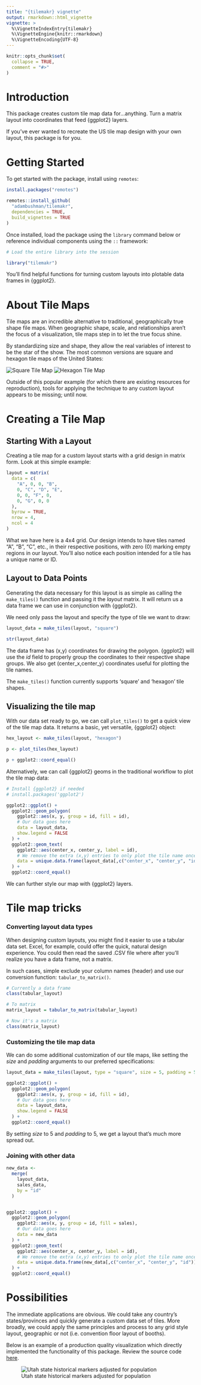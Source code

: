 ```yaml
---
title: "{tilemakr} vignette"
output: rmarkdown::html_vignette
vignette: >
  %\VignetteIndexEntry{tilemakr}
  %\VignetteEngine{knitr::rmarkdown}
  %\VignetteEncoding{UTF-8}
---
```


```r
knitr::opts_chunk$set(
  collapse = TRUE,
  comment = "#>"
)
```

# Introduction

This package creates custom tile map data for...anything. Turn a matrix layout into coordinates that feed {ggplot2} layers.

If you've ever wanted to recreate the US tile map design with your own layout, this package is for you.

# Getting Started

To get started with the package, install using `remotes`:

```r
install.packages("remotes")

remotes::install_github(
  "adambushman/tilemakr", 
  dependencies = TRUE, 
  build_vignettes = TRUE
)
```

Once installed, load the package using the `library` command below or reference individual components using the `::` framework:

```r
# Load the entire library into the session

library("tilemakr")
```

You'll find helpful functions for turning custom layouts into plotable data frames in {ggplot2}.

# About Tile Maps

Tile maps are an incredible alternative to traditional, geographically true shape file maps. When geographic shape, scale, and relationships aren't the focus of a visualization, tile maps step in to let the true focus shine.

By standardizing size and shape, they allow the real variables of interest to be the star of the show. The most common versions are square and hexagon tile maps of the United States:

![Square Tile Map](https://images.presentationgo.com/2020/09/Square-Tile-Grid-Map-USA-PowerPoint.png) ![Hexagon Tile Map](https://images.presentationgo.com/2020/09/Hex-Tile-Grid-Map-USA-PowerPoint.png)

Outside of this popular example (for which there are existing resources for reproduction), tools for applying the technique to any custom layout appears to be missing; until now.

# Creating a Tile Map

## Starting With a Layout

Creating a tile map for a custom layout starts with a grid design in matrix form. Look at this simple example:

```r
layout = matrix(
  data = c(
    "A", 0, 0, "B", 
    0, "C", "D", "E", 
    0, 0, "F", 0, 
    0, "G", 0, 0
  ), 
  byrow = TRUE, 
  nrow = 4, 
  ncol = 4
)
```

What we have here is a 4x4 grid. Our design intends to have tiles named "A", "B", "C", etc., in their respective positions, with zero (0) marking empty regions in our layout. You'll also notice each position intended for a tile has a unique name or ID.

## Layout to Data Points

Generating the data necessary for this layout is as simple as calling the `make_tiles()` function and passing it the *layout* matrix. It will return us a data frame we can use in conjunction with {ggplot2}.

We need only pass the layout and specify the type of tile we want to draw:

```r
layout_data = make_tiles(layout, "square")

str(layout_data)
```

The data frame has (x,y) coordinates for drawing the polygon. {ggplot2} will use the *id* field to properly group the coordinates to their respective shape groups. We also get (center_x,center_y) coordinates useful for plotting the tile names.

The `make_tiles()` function currently supports 'square' and 'hexagon' tile shapes.

## Visualizing the tile map

With our data set ready to go, we can call `plot_tiles()` to get a quick view of the tile map data. It returns a basic, yet versatile, {ggplot2} object:

```r
hex_layout <- make_tiles(layout, "hexagon")

p <- plot_tiles(hex_layout)

p + ggplot2::coord_equal()
```

Alternatively, we can call {ggplot2} geoms in the traditional workflow to plot the tile map data:

```r

# Install {ggplot2} if needed
# install.packages('ggplot2')

ggplot2::ggplot() +
  ggplot2::geom_polygon(
    ggplot2::aes(x, y, group = id, fill = id), 
    # Our data goes here
    data = layout_data, 
    show.legend = FALSE
  ) +
  ggplot2::geom_text(
    ggplot2::aes(center_x, center_y, label = id), 
    # We remove the extra (x,y) entries to only plot the tile name once each
    data = unique.data.frame(layout_data[,c("center_x", "center_y", "id")])
  ) +
  ggplot2::coord_equal()
```

We can further style our map with {ggplot2} layers.

# Tile map tricks

### Converting layout data types

When designing custom layouts, you might find it easier to use a tabular data set. Excel, for example, could offer the quick, natural design experience. You could then read the saved .CSV file where after you'll realize you have a data frame, not a matrix.

In such cases, simple exclude your column names (header) and use our conversion function: `tabular_to_matrix()`.

```r
# Currently a data frame
class(tabular_layout)

# To matrix
matrix_layout = tabular_to_matrix(tabular_layout)

# Now it's a matrix
class(matrix_layout)
```

### Customizing the tile map data

We can do some additional customization of our tile maps, like setting the *size* and *padding* arguments to our preferred specifications:

```r
layout_data = make_tiles(layout, type = "square", size = 5, padding = 5)

ggplot2::ggplot() +
  ggplot2::geom_polygon(
    ggplot2::aes(x, y, group = id, fill = id), 
    # Our data goes here
    data = layout_data, 
    show.legend = FALSE
  ) +
  ggplot2::coord_equal()
```

By setting *size* to 5 and *padding* to 5, we get a layout that's much more spread out.

### Joining with other data

```r
new_data <- 
  merge(
    layout_data, 
    sales_data, 
    by = "id"
  )


ggplot2::ggplot() +
  ggplot2::geom_polygon(
    ggplot2::aes(x, y, group = id, fill = sales), 
    # Our data goes here
    data = new_data
  ) +
  ggplot2::geom_text(
    ggplot2::aes(center_x, center_y, label = id), 
    # We remove the extra (x,y) entries to only plot the tile name once each
    data = unique.data.frame(new_data[,c("center_x", "center_y", "id")])
  ) +
  ggplot2::coord_equal()
```

# Possibilities

The immediate applications are obvious. We could take any country's states/provinces and quickly generate a custom data set of tiles. More broadly, we could apply the same principles and process to any grid style layout, geographic or not (i.e. convention floor layout of booths).

Below is an example of a production quality visualization which directly implemented the functionality of this package. Review the source code [here](https://github.com/adambushman/tidytuesday-contribs/tree/main/wk27-23_historical-markers).

![Utah state historical markers adjusted for population](https://github.com/adambushman/tidytuesday-contribs/blob/main/wk27-23_historical-markers/utah-historical-markers_final.png?raw=true)
